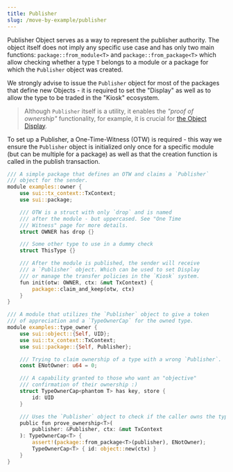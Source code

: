 ```yaml
---
title: Publisher
slug: /move-by-example/publisher
---
```


Publisher Object serves as a way to represent the publisher authority. The object itself does not imply any specific use case and has only two main functions: `package::from_module<T>` and `package::from_package<T>` which allow checking whether a type `T` belongs to a module or a package for which the `Publisher` object was created.

We strongly advise to issue the `Publisher` object for most of the packages that define new Objects - it is required to set the "Display" as well as to allow the type to be traded in the "Kiosk" ecosystem.

> Although `Publisher` itself is a utility, it enables the _"proof of ownership"_ functionality, for example, it is crucial for [the Object Display](./display.md).

To set up a Publisher, a One-Time-Witness (OTW) is required - this way we ensure the `Publisher` object is initialized only once for a specific module (but can be multiple for a package) as well as that the creation function is called in the publish transaction.

```rust
/// A simple package that defines an OTW and claims a `Publisher`
/// object for the sender.
module examples::owner {
    use sui::tx_context::TxContext;
    use sui::package;

    /// OTW is a struct with only `drop` and is named
    /// after the module - but uppercased. See "One Time
    /// Witness" page for more details.
    struct OWNER has drop {}

    /// Some other type to use in a dummy check
    struct ThisType {}

    /// After the module is published, the sender will receive
    /// a `Publisher` object. Which can be used to set Display
    /// or manage the transfer policies in the `Kiosk` system.
    fun init(otw: OWNER, ctx: &mut TxContext) {
        package::claim_and_keep(otw, ctx)
    }
}

/// A module that utilizes the `Publisher` object to give a token
/// of appreciation and a `TypeOwnerCap` for the owned type.
module examples::type_owner {
    use sui::object::{Self, UID};
    use sui::tx_context::TxContext;
    use sui::package::{Self, Publisher};

    /// Trying to claim ownership of a type with a wrong `Publisher`.
    const ENotOwner: u64 = 0;

    /// A capability granted to those who want an "objective"
    /// confirmation of their ownership :)
    struct TypeOwnerCap<phantom T> has key, store {
        id: UID
    }

    /// Uses the `Publisher` object to check if the caller owns the type `T`.
    public fun prove_ownership<T>(
        publisher: &Publisher, ctx: &mut TxContext
    ): TypeOwnerCap<T> {
        assert!(package::from_package<T>(publisher), ENotOwner);
        TypeOwnerCap<T> { id: object::new(ctx) }
    }
}
```
